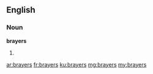 ==English==

===Noun===
'''brayers'''

# {{plural of|brayer}}

[[ar:brayers]]
[[fr:brayers]]
[[ku:brayers]]
[[mg:brayers]]
[[my:brayers]]